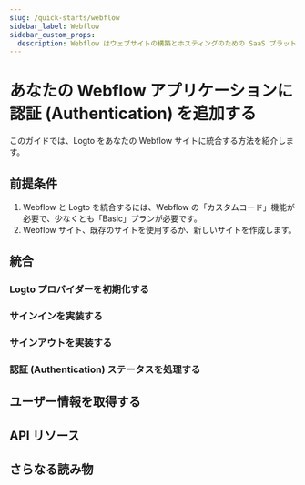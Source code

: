 ```yaml
---
slug: /quick-starts/webflow
sidebar_label: Webflow
sidebar_custom_props:
  description: Webflow はウェブサイトの構築とホスティングのための SaaS プラットフォームです。
---
```




# あなたの Webflow アプリケーションに認証 (Authentication) を追加する

このガイドでは、Logto をあなたの Webflow サイトに統合する方法を紹介します。

<GuideTip />

## 前提条件

1. Webflow と Logto を統合するには、Webflow の「カスタムコード」機能が必要で、少なくとも「Basic」プランが必要です。
2. Webflow サイト、既存のサイトを使用するか、新しいサイトを作成します。

## 統合

### Logto プロバイダーを初期化する

<InitClient />

### サインインを実装する

<ImplementSignIn />

### サインアウトを実装する

<ImplementSignOut />

### 認証 (Authentication) ステータスを処理する

<HandleAuthenticationStatus />

<Checkpoint />

## ユーザー情報を取得する

<GetUserInformation />

## API リソース

<ApiResources />

## さらなる読み物

<FurtherReadings />

